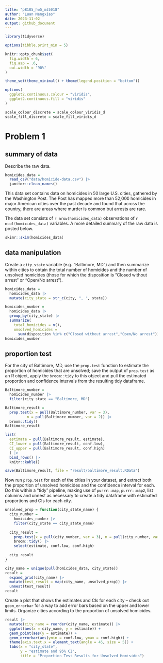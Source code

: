 ```yaml
---
title: "p8105_hw5_ml5018"
author: "Luan Mengxiao"
date: 2023-11-02
output: github_document
---
```


```r
library(tidyverse)

options(tibble.print_min = 5)

knitr::opts_chunk$set(
  fig.width = 6,
  fig.asp = .6,
  out.width = "90%"
)

theme_set(theme_minimal() + theme(legend.position = "bottom"))

options(
  ggplot2.continuous.colour = "viridis",
  ggplot2.continuous.fill = "viridis"
)

scale_colour_discrete = scale_colour_viridis_d
scale_fill_discrete = scale_fill_viridis_d
```

# Problem 1

## summary of data

Describe the raw data.

```r
homicides_data = 
  read_csv("data/homicide-data.csv") |>
  janitor::clean_names()
```

This data set contains data on homicides in 50 large U.S. cities, gathered by the Washington Post. The Post has mapped more than 52,000 homicides in major American cities over the past decade and found that across the country, there are areas where murder is common but arrests are rare.

The data set consists of `r nrow(homicides_data)` observations of `r ncol(homicides_data)` variables. A more detailed summary of the raw data is posted below.

```r
skimr::skim(homicides_data)
```

## data manipulation

Create a `city_state` variable (e.g. “Baltimore, MD”) and then summarize within cities to obtain the total number of homicides and the number of unsolved homicides (those for which the disposition is “Closed without arrest” or “Open/No arrest”).

```r
homicides_data = 
  homicides_data |>
  mutate(city_state = str_c(city, ", ", state))

homicides_number = 
  homicides_data |>
  group_by(city_state) |>
  summarize(
    total_homicides = n(),
    unsolved_homicides = 
      sum(disposition %in% c("Closed without arrest","Open/No arrest")))
homicides_number
```

## proportion test

For the city of Baltimore, MD, use the `prop.test` function to estimate the proportion of homicides that are unsolved; save the output of `prop.test` as an R object, apply the `broom::tidy` to this object and pull the estimated proportion and confidence intervals from the resulting tidy dataframe.

```r
Baltimore_number = 
  homicides_number |>
  filter(city_state == "Baltimore, MD")

Baltimore_result = 
  prop.test(x = pull(Baltimore_number, var = 3), 
          n = pull(Baltimore_number, var = 2)) |>
  broom::tidy()
Baltimore_result

list(
  estimate = pull(Baltimore_result, estimate),
  CI_lower = pull(Baltimore_result, conf.low),
  CI_upper = pull(Baltimore_result, conf.high)
  ) |>
  bind_rows() |>
  knitr::kable()

save(Baltimore_result, file = "result/baltimore_result.RData")
```

Now run `prop.test` for each of the cities in your dataset, and extract both the proportion of unsolved homicides and the confidence interval for each. Do this within a “tidy” pipeline, making use of `purrr::map`, `purrr::map2`, list columns and unnest as necessary to create a tidy dataframe with estimated proportions and CIs for each city.

```r
unsolved_prop = function(city_state_name) {
  city_number = 
    homicides_number |>
    filter(city_state == city_state_name)
  
  city_result = 
    prop.test(x = pull(city_number, var = 3), n = pull(city_number, var = 2)) |>
    broom::tidy() |>
    select(estimate, conf.low, conf.high)
  
  city_result
}

city_name = unique(pull(homicides_data, city_state))
result = 
  expand_grid(city_name) |>
  mutate(test_result = map(city_name, unsolved_prop)) |>
  unnest(test_result)
result
```

Create a plot that shows the estimates and CIs for each city – check out `geom_errorbar` for a way to add error bars based on the upper and lower limits. Organize cities according to the proportion of unsolved homicides.

```r
result |>
  mutate(city_name = reorder(city_name, estimate)) |>
  ggplot(aes(x = city_name, y = estimate)) +
  geom_point(aes(y = estimate)) +
  geom_errorbar(aes(ymin = conf.low, ymax = conf.high)) +
  theme(axis.text.x = element_text(angle = 45, size = 5)) +
  labs(x = "city_state", 
       y = "estimate and 95% CI", 
       title = "Proportion Test Results for Unsolved Homisides")
```